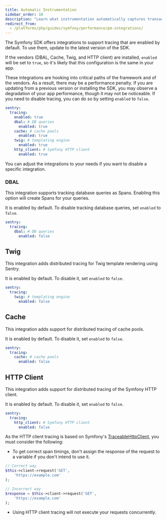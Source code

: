 ```yaml
---
title: Automatic Instrumentation
sidebar_order: 10
description: "Learn what instrumentation automatically captures transactions."
redirect_from:
  - /platforms/php/guides/symfony/performance/pm-integrations/
---
```


The Symfony SDK offers integrations to support tracing that are enabled by default. To use them, update to the latest version of the SDK.

If the vendors (DBAL, Cache, Twig, and HTTP client) are installed, `enabled` will be set to `true`, so it's likely that this configuration is the same in your app.

These integrations are hooking into critical paths of the framework and of the vendors. As a result, there may be a performance penalty. If you are updating from a previous version or installing the SDK, you may observe a degradation of your app performance, though it may not be noticeable. If you need to disable tracing, you can do so by setting `enabled` to `false`.

```yaml {filename:config/packages/sentry.yaml}
sentry:
  tracing:
    enabled: true
    dbal: # DB queries
      enabled: true
    cache: # cache pools
      enabled: true
    twig: # templating engine
      enabled: true
    http_client: # Symfony HTTP client
      enabled: true
```

You can adjust the integrations to your needs if you want to disable a specific integration.

### DBAL

This integration supports tracking database queries as Spans. Enabling this option will create Spans for your queries.

It is enabled by default. To disable tracking database queries, set `enabled` to `false`.

```yaml {filename:config/packages/sentry.yaml}
sentry:
  tracing:
    dbal: # DB queries
      enabled: false
```

## Twig

This integration adds distributed tracing for Twig template rendering using Sentry.

It is enabled by default. To disable it, set `enabled` to `false`.

```yaml {filename:config/packages/sentry.yaml}
sentry:
  tracing:
    twig: # templating engine
      enabled: false
```

## Cache

This integration adds support for distributed tracing of cache pools.

It is enabled by default. To disable it, set `enabled` to `false`.

```yaml {filename:config/packages/sentry.yaml}
sentry:
  tracing:
    cache: # cache pools
      enabled: false
```

## HTTP Client

This integration adds support for distributed tracing of the Symfony HTTP client.

It is enabled by default. To disable it, set `enabled` to `false`.

```yaml {filename:config/packages/sentry.yaml}
sentry:
  tracing:
    http_client: # Symfony HTTP client
      enabled: false
```

As the HTTP client tracing is based on Symfony's [TraceableHttpClient](https://github.com/symfony/symfony/blob/558fec00b0fa92dc1499434355e5a35de162bbe7/src/Symfony/Component/HttpClient/TraceableHttpClient.php), you must consider the following:

- To get correct span timings, don't assign the response of the request to a variable if you don't intend to use it.

```php
// Correct way
$this->client->request('GET',
    'https://example.com'
);

// Incorrect way
$response = $this->client->request('GET',
    'https://example.com'
);
```

- Using HTTP client tracing will not execute your requests concurrently.
